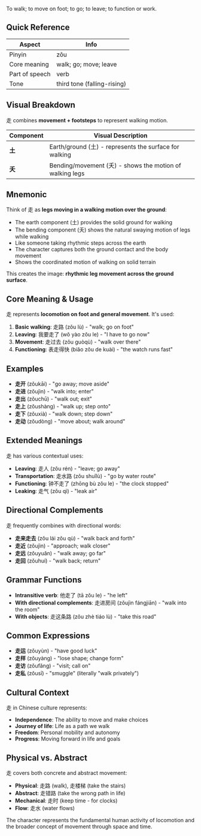 To walk; to move on foot; to go; to leave; to function or work.

## Quick Reference

| Aspect         | Info                        |
| -------------- | --------------------------- |
| Pinyin         | zǒu                         |
| Core meaning   | walk; go; move; leave       |
| Part of speech | verb                        |
| Tone           | third tone (falling-rising) |

## Visual Breakdown

走 combines **movement + footsteps** to represent walking motion.

| Component | Visual Description                                          |
| --------- | ----------------------------------------------------------- |
| **土**    | Earth/ground (土) - represents the surface for walking     |
| **夭**    | Bending/movement (夭) - shows the motion of walking legs   |

## Mnemonic

Think of 走 as **legs moving in a walking motion over the ground**:

- The earth component (土) provides the solid ground for walking
- The bending component (夭) shows the natural swaying motion of legs while walking
- Like someone taking rhythmic steps across the earth
- The character captures both the ground contact and the body movement
- Shows the coordinated motion of walking on solid terrain

This creates the image: **rhythmic leg movement across the ground surface**.

## Core Meaning & Usage

走 represents **locomotion on foot and general movement**. It's used:

1. **Basic walking**: 走路 (zǒu lù) - "walk; go on foot"
2. **Leaving**: 我要走了 (wǒ yào zǒu le) - "I have to go now"
3. **Movement**: 走过去 (zǒu guòqù) - "walk over there"
4. **Functioning**: 表走得快 (biǎo zǒu de kuài) - "the watch runs fast"

## Examples

- **走开** (zǒukāi) - "go away; move aside"
- **走进** (zǒujìn) - "walk into; enter"
- **走出** (zǒuchū) - "walk out; exit"
- **走上** (zǒushàng) - "walk up; step onto"
- **走下** (zǒuxià) - "walk down; step down"
- **走动** (zǒudòng) - "move about; walk around"

## Extended Meanings

走 has various contextual uses:

- **Leaving**: 走人 (zǒu rén) - "leave; go away"
- **Transportation**: 走水路 (zǒu shuǐlù) - "go by water route"
- **Functioning**: 钟不走了 (zhōng bù zǒu le) - "the clock stopped"
- **Leaking**: 走气 (zǒu qì) - "leak air"

## Directional Complements

走 frequently combines with directional words:

- **走来走去** (zǒu lái zǒu qù) - "walk back and forth"
- **走近** (zǒujìn) - "approach; walk closer"
- **走远** (zǒuyuǎn) - "walk away; go far"
- **走回** (zǒuhuí) - "walk back; return"

## Grammar Functions

- **Intransitive verb**: 他走了 (tā zǒu le) - "he left"
- **With directional complements**: 走进房间 (zǒujìn fángjiān) - "walk into the room"
- **With objects**: 走这条路 (zǒu zhè tiáo lù) - "take this road"

## Common Expressions

- **走运** (zǒuyùn) - "have good luck"
- **走样** (zǒuyàng) - "lose shape; change form"
- **走访** (zǒufǎng) - "visit; call on"
- **走私** (zǒusī) - "smuggle" (literally "walk privately")

## Cultural Context

走 in Chinese culture represents:

- **Independence**: The ability to move and make choices
- **Journey of life**: Life as a path we walk
- **Freedom**: Personal mobility and autonomy
- **Progress**: Moving forward in life and goals

## Physical vs. Abstract

走 covers both concrete and abstract movement:

- **Physical**: 走路 (walk), 走楼梯 (take the stairs)
- **Abstract**: 走错路 (take the wrong path in life)
- **Mechanical**: 走时 (keep time - for clocks)
- **Flow**: 走水 (water flows)

The character represents the fundamental human activity of locomotion and the broader concept of movement through space and time.

